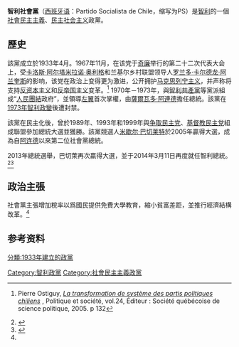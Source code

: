 {{Infobox political party
|country = 智利
|name_english =
|name_native = Partido Socialista de Chile
|party_logo = [[File:Emblem_of_the_Socialist_Party_of_Chile.svg|150px]]
|colorcode = {{Party meta/color/智利社會黨}}
|主席 = María Isabel Allende
|总书记=Pablo Velozo
|foundation = {{start date|1933|04|19}}
|membership_year = 2009年
|membership = 109561<ref>{{Cite web|url=http://ciperchile.cl/wp-content/uploads/Estadistica-de-Cantidad-de-Afiliados-a-Partidos-Politicos-20091.pdf|title=Estadistica de cantidad de afiliados a partidos politicos, al 14/08/2009|accessdate=2014-04-19|archive-date=2013-11-13|archive-url=https://web.archive.org/web/20131113231727/http://ciperchile.cl/wp-content/uploads/Estadistica-de-Cantidad-de-Afiliados-a-Partidos-Politicos-20091.pdf|dead-url=no}}</ref>
|ideology = [[社會民主主義|社會民主主義]]<ref>{{es}}{{Citation |url=http://www.archivochile.com/Izquierda_chilena/ps/del/ICHdelps0004.pdf |title=Declaration of Principles of the Socialist Party |year=2001 |accessdate=2014-04-19 |archive-date=2015-09-23 |archive-url=https://web.archive.org/web/20150923173512/http://www.archivochile.com/Izquierda_chilena/ps/del/ICHdelps0004.pdf |dead-url=no }}</ref><ref>{{es}}{{Citation |first=Ignacio |last=Walker |title=Socialismo y Democracía |publisher=Cieplan |year=1990 |page=230 |url=http://www.salvador-allende.cl/Biblioteca/Walker.pdf |access-date=2014-04-19 |archive-url=https://web.archive.org/web/20150924093757/http://www.salvador-allende.cl/Biblioteca/Walker.pdf |archive-date=2015-09-24 |dead-url=yes }}</ref><br>[[民主社會主義|民主社會主義]]<ref name="#1">{{Citation |url=http://books.google.com/books?id=U1VRPOPKq64C&pg=PA44&dq=Socialist+Party+of+Chile+social+democratic&hl=en&ei=AbA_TpO4GY2k-gaAhvGqBA&sa=X&oi=book_result&ct=result&resnum=7&ved=0CEYQ6AEwBg#v=onepage&q=Socialist%20Party%20of%20Chile%20social%20democratic&f=false |first=John |last=Kautsky |title=Social Democracy and the Aristocracy |publisher=Transaction |year=2002 |page=44 |accessdate=2014-04-19 |archive-date=2014-06-20 |archive-url=https://web.archive.org/web/20140620082443/http://books.google.com/books?id=U1VRPOPKq64C&pg=PA44&dq=Socialist+Party+of+Chile+social+democratic&hl=en&ei=AbA_TpO4GY2k-gaAhvGqBA&sa=X&oi=book_result&ct=result&resnum=7&ved=0CEYQ6AEwBg#v=onepage&q=Socialist%20Party%20of%20Chile%20social%20democratic&f=false |dead-url=no }}</ref><br>[[左翼民族主義|左翼民族主義]]<ref>{{Citation |url=http://www.archivochile.com/Izquierda_chilena/ps/del/ICHdelps0004.pdf |title=Declaration of Principles of the Socialist Party |year=2001 |language=es |accessdate=2014-04-19 |archive-date=2015-09-23 |archive-url=https://web.archive.org/web/20150923173512/http://www.archivochile.com/Izquierda_chilena/ps/del/ICHdelps0004.pdf |dead-url=no }}</ref><ref>{{Citation |first=Ignacio |last=Walker |title=Socialismo y Democracía |publisher=Cieplan |year=1990 |page=230 |url=http://www.salvador-allende.cl/Biblioteca/Walker.pdf |language=es |accessdate=2014-04-19 |archive-date=2015-09-24 |archive-url=https://web.archive.org/web/20150924093757/http://www.salvador-allende.cl/Biblioteca/Walker.pdf |dead-url=yes }}</ref><br>[[进步主義|进步主義]]<ref name="#1"/><br>[[女性主義|女性主義]]{{list collapsed|title=歷史上|{{le|中间马克思主义|Centrist Marxism}}|[[修正主义_(马克思主义)|改良社会主义]]<br>[[反帝国主义|反帝国主义]]<br>[[反资本主义|反资本主义]]<br>（1981年以前）}}
|position = [[中間偏左|中間偏左]]<ref name="Suazo2014">{{cita web |url=https://revistaepe.utem.cl/articulos/evaluacion-del-caracter-socialdemocrata-del-gobierno-de-michelle-bachelet/ |title=Evaluación del carácter socialdemócrata del gobierno de Michelle Bachelet |publisher=Revista de Estudios Políticos y Estratégicos |author=Rodrigo Suazo Chávez volumen=2 |number=1 |year=2014 |issn=0719-3688 |access-date=2022-01-30 |archive-date=2021-12-15 |archive-url=https://web.archive.org/web/20211215013143/https://revistaepe.utem.cl/articulos/evaluacion-del-caracter-socialdemocrata-del-gobierno-de-michelle-bachelet/ |dead-url=no }}</ref><ref name="Simões2013">{{cita web|url=http://www.redseca.cl/?p=4170|title=¿Socialdemocracia criolla o socialdemocracia sudamericana?|author=Guilherme Simões Reis|work=Revista de Actualidad Política, Social y Cultural|date=2013-06-10|access-date=2015-06-22|archive-date=2022-01-30|archive-url=https://web.archive.org/web/20220130122312/http://www.redseca.cl/?p=4170|dead-url=no}}</ref>至[[左翼|左翼]]<ref name=Senado>{{Cita web|url=https://www.senado.cl/appsenado/index.php?mo=transparencia&ac=doctoInformeAsesoria&id=5328|title=Antecedente Histórico-Ideológico, su Ubicación y Adhesión por parte de los partidos Políticos Chilenos|author=Leonardo Estradé-Brancoli|date=2020-02-27|page=9|access-date=2022-03-21|archive-date=2021-09-12|archive-url=https://web.archive.org/web/20210912233016/https://www.senado.cl/appsenado/index.php?mo=transparencia&ac=doctoInformeAsesoria&id=5328|dead-url=no}}</ref>
|international = [[社會黨國際|社會黨國際]]<br>[[進步聯盟|進步聯盟]]
|affiliation1_title= 美洲组织
|affiliation1= [[聖保羅論壇|聖保羅論壇]]<br>[[拉美社会主义协调|拉美社会主义协调]]
|colours            = [[紅色|紅色]]和[[白色|白色]]
|国内组织           = [[人民团结_(智利)|人民團結]]（1969年-1981年）<br>[[新多數派|新多數派]]（2013年-2018年）
|headquarters       = [[圣地亚哥_(智利)|圣地亚哥]]París 873
|youth_wing         = [[智利社会主义青年|智利社会主义青年]]
|seats1_title       = [[智利衆議院|衆議院]]
|seats1             = {{Infobox political party/seats|13|155|hex={{Party meta/color/智利社會黨}}}}
|seats2_title       = [[智利參議院|參議院]]
|seats2             = {{Infobox political party/seats|7|38|hex={{Party meta/color/智利社會黨}}}}
|flag = [[File:Flag_of_the_Socialist_Party_of_Chile.svg|200px]]
|website = [http://www.pschile.cl/ http://www.pschile.cl/]
}}
'''智利社會黨'''（[[西班牙语|西班牙语]]：Partido Socialista de Chile，缩写为PS）是[[智利|智利]]的一個[[社會民主主義|社會民主主義]]、[[民主社会主义|民主社会主义]]政黨。

== 歷史 ==
該黨成立於1933年4月。1967年11月，在该党于[[奇廉|奇廉]]举行的第二十二次代表大会上，受[[卡洛斯·阿尔塔米拉诺·奥利格|卡洛斯·阿尔塔米拉诺·奥利格]]和兰基尔乡村联盟领导人[[罗兰多·卡尔德龙·阿兰奎斯|罗兰多·卡尔德龙·阿兰奎斯]]的影响，该党在政治上变得更为激进，公开拥护[[马克思列宁主义|马克思列宁主义]]，并声称将支持[[反资本主义|反资本主义]]和[[反帝国主义|反帝国主义]]变革。<ref>{{fr icon}} Pierre Ostiguy, [http://www.erudit.org/revue/ps/2005/v24/n2-3/012693ar.pdf ''La transformation de système des partis politiques chiliens''] {{Wayback|url=http://www.erudit.org/revue/ps/2005/v24/n2-3/012693ar.pdf |date=20160511031350 }}, Politique et société, vol.24, Éditeur : Société québécoise de science politique, 2005. p 132</ref> 1970年－1973年，與[[智利共產黨|智利共產黨]]等黨派組成“[[人民团结_(智利)|人民團結]]政府”，並領導[[左派|左翼]]首次掌權，由[[薩爾瓦多·阿連德|薩爾瓦多·阿連德]]擔任總統。該黨在[[1973年智利政變|1973年智利政變]]後遭封禁。

該黨在民主化後，曾於1989年、1993年和1999年與[[争取民主党|争取民主党]]、[[基督教民主党_(智利)|基督教民主党]]組成聯盟參加總統大選並獲勝。該黨競選人[[米歇尔·巴切莱特|米歇尔·巴切莱特]]於2005年贏得大選，成為自[[萨尔瓦多·阿连德|阿连德]]以來第二位社會黨總統。

2013年總統選舉，巴切萊再次贏得大選，並于2014年3月11日再度就任智利總統。<ref>{{Cite web|url=http://www.fmprc.gov.cn/mfa_chn/gjhdq_603914/gj_603916/nmz_608635/1206_608928/|title=智利概況 中華人民共和國外交部|accessdate=2016-05-18|archive-date=2015-09-05|archive-url=https://web.archive.org/web/20150905234921/http://www.fmprc.gov.cn/mfa_chn/gjhdq_603914/gj_603916/nmz_608635/1206_608928/|dead-url=no}}</ref><ref name=BBC>{{Cite web|url=http://m.bbc.co.uk/zhongwen/trad/world/2013/12/131216_chile_election_win|title=智利大選 前總統巴切萊特大勝|accessdate=2014-04-19|archive-date=2014-04-20|archive-url=https://web.archive.org/web/20140420014933/http://m.bbc.co.uk/zhongwen/trad/world/2013/12/131216_chile_election_win|dead-url=no}}</ref>

== 政治主張 ==
社會黨主張增加稅率以爲國民提供免費大學教育，縮小貧富差距，並推行經濟結構改革。<ref name=BBC/>

==参考资料==
{{reflist}}

{{智利政黨}}

[[Category:智利政黨|Category:智利政黨]]
[[Category:社會民主主義政黨|Category:社會民主主義政黨]]
[[分類:1933年建立的政黨|分類:1933年建立的政黨]]